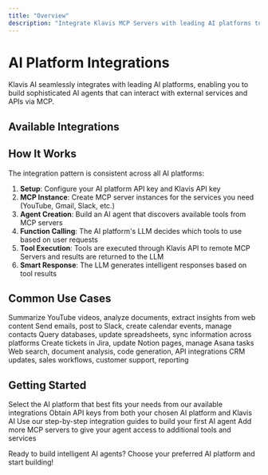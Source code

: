 ```yaml
---
title: "Overview"
description: "Integrate Klavis MCP Servers with leading AI platforms to build powerful AI agents"
---
```



# AI Platform Integrations

Klavis AI seamlessly integrates with leading AI platforms, enabling you to build sophisticated AI agents that can interact with external services and APIs via MCP.

## Available Integrations
<CardGroup cols={3}>
  <ClaudeCard />
  <CrewAiCard />
  <FireworksAiCard />
  <GeminiCard />
  <GoogleAdkCard />
  <LangChainCard />
  <LlamaindexCard />
  <MastraCard />
  <OpenaiCard />
  <TogetherAiCard />
</CardGroup>

## How It Works

The integration pattern is consistent across all AI platforms:

1. **Setup**: Configure your AI platform API key and Klavis API key
2. **MCP Instance**: Create MCP server instances for the services you need (YouTube, Gmail, Slack, etc.)
3. **Agent Creation**: Build an AI agent that discovers available tools from MCP servers
4. **Function Calling**: The AI platform's LLM decides which tools to use based on user requests
5. **Tool Execution**: Tools are executed through Klavis API to remote MCP Servers and results are returned to the LLM
6. **Smart Response**: The LLM generates intelligent responses based on tool results

## Common Use Cases

<CardGroup cols={3}>
  <Card title="Content Analysis" icon="chart-line">
    Summarize YouTube videos, analyze documents, extract insights from web content
  </Card>
  <Card title="Communication" icon="envelope">
    Send emails, post to Slack, create calendar events, manage contacts
  </Card>
  <Card title="Data Management" icon="database">
    Query databases, update spreadsheets, sync information across platforms
  </Card>
  <Card title="Project Management" icon="list">
    Create tickets in Jira, update Notion pages, manage Asana tasks
  </Card>
  <Card title="Research & Development" icon="microscope">
    Web search, document analysis, code generation, API integrations
  </Card>
  <Card title="Business Automation" icon="wrench">
    CRM updates, sales workflows, customer support, reporting
  </Card>
</CardGroup>

## Getting Started

<Steps>
  <Step title="Choose Your AI Platform">
    Select the AI platform that best fits your needs from our available integrations
  </Step>
  <Step title="Get API Keys">
    Obtain API keys from both your chosen AI platform and Klavis AI
  </Step>
  <Step title="Follow the Guide">
    Use our step-by-step integration guides to build your first AI agent
  </Step>
  <Step title="Expand Capabilities">
    Add more MCP servers to give your agent access to additional tools and services
  </Step>
</Steps>

Ready to build intelligent AI agents? Choose your preferred AI platform and start building! 